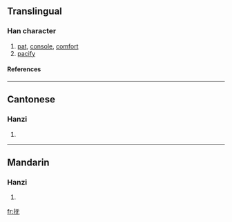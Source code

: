 {{see|撫}}

==Translingual==
===Han character===
{{Han char|rn=64|rad=手|as=04|sn=7|four=|canj=手一大山 (QMKU)}}
# [[pat]], [[console]], [[comfort]]
# [[pacify]]
====References====
{{Han ref|kx=0422.120|dkj=11897|dj=0770.060|hdz=31833.030|uh=629A|ud=25242}}
----
==Cantonese==
===Hanzi===
{{yue-hanzi|jyut=|y=fu2}}
# {{defn|Cantonese}}
----
==Mandarin==
===Hanzi===
{{cmn-hanzi|tra=撫|pin=[[fǔ]] ([[fu3]]), [[hū]] ([[hu1]])|wg=fu<sup>3</sup>, hu<sup>1</sup>}}
# {{defn|Mandarin}}

[[fr:抚]]